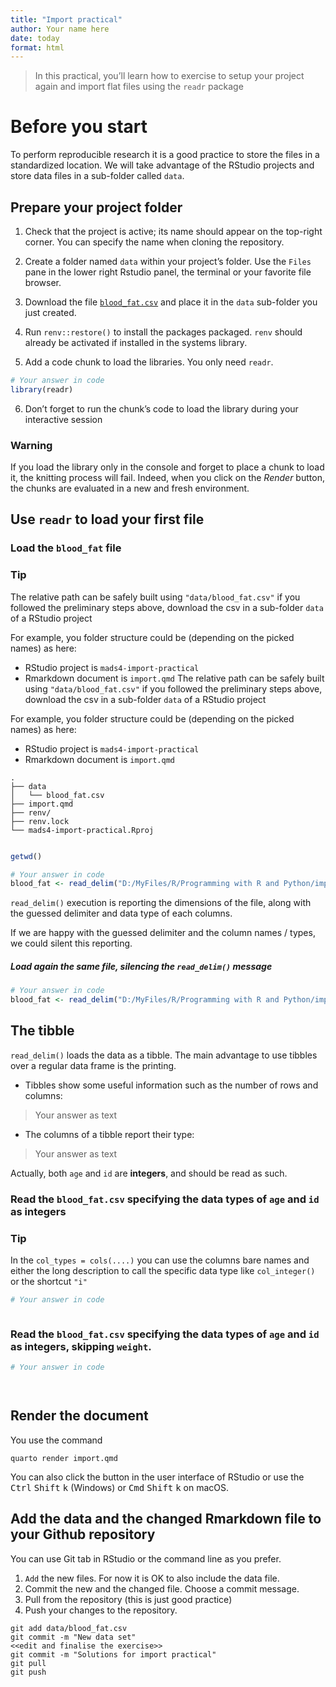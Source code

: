 ```yaml
---
title: "Import practical"
author: Your name here
date: today
format: html
---
```


> In this practical, you'll learn how to
exercise to setup your project again and 
import flat files using the `readr` package

# Before you start


To perform reproducible research it is a good practice to store the files in a standardized location. 
We will take advantage of the RStudio projects and store data files in a sub-folder called `data`. 

## Prepare your project folder

1. Check that the project is active; its name should appear on the top-right corner. You can specify the name when cloning the repository.

2. Create a folder named `data` within your project's folder. Use the `Files` pane in the lower right Rstudio panel, the terminal or your favorite file browser.

3. Download the file [`blood_fat.csv`](https://biostat2.uni.lu/practicals/data/blood_fat.csv) and place it in the `data` sub-folder you just created.

4. Run `renv::restore()` to install the packages packaged. `renv` should already be activated if installed in the systems library.

5. Add a code chunk to load the libraries. You only need `readr`.

```r
# Your answer in code
library(readr)
```


6. Don't forget to run the chunk's code to load the library during your interactive session


### Warning
If you load the library only in the console and forget to place a chunk to load it, the knitting process will fail. Indeed, when you click on the _Render_ button, the chunks are evaluated in a new and fresh environment.



## Use `readr` to load your first file


### Load the `blood_fat` file


### Tip
The relative path can be safely built using `"data/blood_fat.csv"` 
if you followed the preliminary steps above, download the csv in a sub-folder `data` of a RStudio project

For example, you folder structure could be (depending on the picked names) as here:

- RStudio project is `mads4-import-practical`
- Rmarkdown document is `import.qmd`
The relative path can be safely built using `"data/blood_fat.csv"` 
if you followed the preliminary steps above, download the csv in a sub-folder `data` of a RStudio project

For example, you folder structure could be (depending on the picked names) as here:

- RStudio project is `mads4-import-practical`
- Rmarkdown document is `import.qmd`

```
.
├── data
│   └── blood_fat.csv
├── import.qmd
├── renv/
├── renv.lock
└── mads4-import-practical.Rproj


```


```r
getwd()
```



```r
# Your answer in code
blood_fat <- read_delim("D:/MyFiles/R/Programming with R and Python/import-abhi-jith23/data/blood_fat.csv", delim = ",")
```




`read_delim()` execution is reporting the dimensions of the file, along with the guessed delimiter and data type of each columns.

If we are happy with the guessed delimiter and the column names / types, we could silent this reporting.

##### Load again the same file, silencing the `read_delim()` message

```r
# Your answer in code
blood_fat <- read_delim("D:/MyFiles/R/Programming with R and Python/import-abhi-jith23/data/blood_fat.csv", delim=",", show_col_types=FALSE)

```



## The tibble

`read_delim()` loads the data as a tibble. The main advantage to use tibbles over a regular data frame is the printing.

- Tibbles show some useful information such as the number of rows and columns:



> Your answer as text



- The columns of a tibble report their type:



> Your answer as text



Actually, both `age` and `id` are **integers**, and should be read as such.

### Read the `blood_fat.csv` specifying the data types of `age` and `id` as integers


### Tip
In the `col_types = cols(....)` you can use the columns bare names and either the long description
 to call the specific data type like `col_integer()` or the shortcut `"i"`



```r
# Your answer in code



```


### Read the `blood_fat.csv` specifying the data types of `age` and `id` as integers, skipping `weight`.

```r
# Your answer in code




```


## Render the document 

You use the command 

```
quarto render import.qmd
```

You can also click the button in the user interface of RStudio or use the <kbd>Ctrl</kbd> <kbd>Shift</kbd> <kbd>k</kbd> (Windows)  or  <kbd>Cmd</kbd> <kbd>Shift</kbd> <kbd>k</kbd> on macOS. 

## Add the data and the changed Rmarkdown file to your Github repository

You can use Git tab in RStudio or the command line as you prefer.

1. `Add` the new files. For now it is OK to also include the data file.
2. Commit the new and the changed file. Choose a commit message.
3. Pull from the repository (this is just good practice)
4. Push your changes to the repository.

```
git add data/blood_fat.csv
git commit -m "New data set"
<<edit and finalise the exercise>>
git commit -m "Solutions for import practical"
git pull
git push
```
